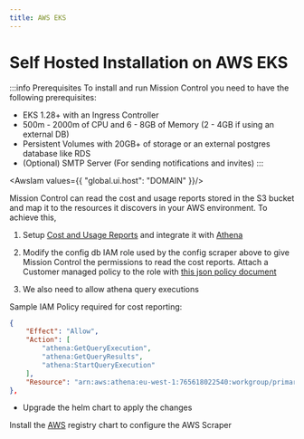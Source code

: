 ```yaml
---
title: AWS EKS
---
```



# Self Hosted Installation on AWS EKS

:::info Prerequisites
To install and run Mission Control you need to have the following prerequisites:

- EKS 1.28+ with an Ingress Controller
- 500m - 2000m of CPU and 6 - 8GB of Memory (2 - 4GB if using an external DB)
- Persistent Volumes with 20GB+ of storage or an external postgres database like RDS
- (Optional) SMTP Server (For sending notifications and invites)
:::

<AwsIam values={{
  "global.ui.host": "DOMAIN"
}}/>


<Step step={2} name="Install Helm Charts">

<HelmInstall/>



</Step>




<div id="cost-reporting"/>
<Step step={4} name="Cost & Usage Reporting">


Mission Control can read the cost and usage reports stored in the S3 bucket and map it to the resources it discovers in your AWS environment. To achieve this,
1. Setup [Cost and Usage Reports](https://docs.aws.amazon.com/cur/latest/userguide/what-is-cur.html) and integrate it with [Athena](https://docs.aws.amazon.com/cur/latest/userguide/use-athena-cf.html)

2. Modify the config db IAM role used by the config scraper above to give Mission Control the permissions to read the cost reports. Attach a Customer managed policy to the role with [this json policy document](https://github.com/flanksource/docs/blob/main/mission-control/docs/installation/resources/iam-policy.json)

3. We also need to allow athena query executions

Sample IAM Policy required for cost reporting:
```json title=athena-policy.json
{
	"Effect": "Allow",
	"Action": [
		"athena:GetQueryExecution",
		"athena:GetQueryResults",
		"athena:StartQueryExecution"
	],
	"Resource": "arn:aws:athena:eu-west-1:765618022540:workgroup/primary"
},

```



- Upgrade the helm chart to apply the changes


</Step>

<Step step={5} name="Next Steps">

Install the [AWS](/registry/aws) registry chart to configure the AWS Scraper
</Step>
